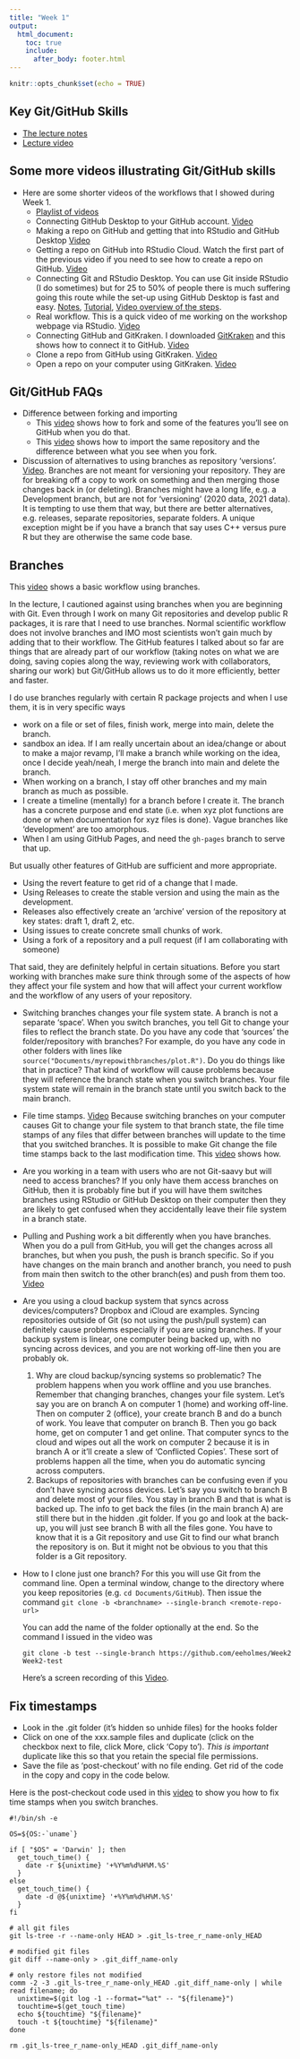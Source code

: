 ```yaml
---
title: "Week 1"
output:
  html_document:
    toc: true
    include:
      after_body: footer.html
---
```


```r
knitr::opts_chunk$set(echo = TRUE)
```

## Key Git/GitHub Skills

* [The lecture notes](week1-introtogit.html)
* [Lecture video](https://youtu.be/M1sOC4046PQ)

## Some more videos illustrating Git/GitHub skills

* Here are some shorter videos of the workflows that I showed during Week 1.
    * [Playlist of videos](https://www.youtube.com/playlist?list=PLDqZV53PcnYzuhOWmBNJy6jJRcEeHPi-M)
    * Connecting GitHub Desktop to your GitHub account. [Video](https://youtu.be/AiRrSwQte5k)
    * Making a repo on GitHub and getting that into RStudio and GitHub Desktop [Video](https://www.youtube.com/watch?v=jPya6iDik6M)
    * Getting a repo on GitHub into RStudio Cloud. Watch the first part of the previous video if you need to see how to create a repo on GitHub. [Video](https://youtu.be/w6fivjMGZVo)
    * Connecting Git and RStudio Desktop. You can use Git inside RStudio (I do sometimes) but for 25 to 50% of people there is much suffering going this route while the set-up using GitHub Desktop is fast and easy.  [Notes](https://rverse-tutorials.github.io/RWorkflow-NWFSC-2020/set-up.html#Set_up_RStudio_to_use_Git), [Tutorial](https://happygitwithr.com/install-intro.html), [Video overview of the steps](https://youtu.be/2QJQ6pNroVM).
    * Real workflow. This is a quick video of me working on the workshop webpage via RStudio. [Video](https://youtu.be/8aHOrfoQICk)
    * Connecting GitHub and GitKraken. I downloaded [GitKraken](https://www.gitkraken.com/) and this shows how to connect it to GitHub. [Video](https://youtu.be/_plekl0y8Rk)
    * Clone a repo from GitHub using GitKraken. [Video](https://youtu.be/axXwBEc4g0U)
    * Open a repo on your computer using GitKraken. [Video](https://youtu.be/sBxya8FjK7w)

## Git/GitHub FAQs

* Difference between forking and importing
    * This [video](https://youtu.be/uuti1G48yhY) shows how to fork and some of the features you'll see on GitHub when you do that.
    * This [video](https://youtu.be/0-5LiuxNnbM) shows how to import the same repository and the difference between what you see when you fork.

* Discussion of alternatives to using branches as repository 'versions'. [Video](https://youtu.be/t2YqepzFSYc). Branches are not meant for versioning your repository. They are for breaking off a copy to work on something and then merging those changes back in (or deleting). Branches might have a long life, e.g. a Development branch, but are not for 'versioning' (2020 data, 2021 data). It is tempting to use them that way, but there are better alternatives, e.g. releases, separate repositories, separate folders. A unique exception might be if you have a branch that say uses C++ versus pure R but they are otherwise the same code base.

## Branches

This [video](https://youtu.be/4TUZEQdaZGM) shows a basic workflow using branches.

In the lecture, I cautioned against using branches when you are beginning with Git. Even through I work on many Git repositories and develop public R packages, it is rare that I need to use branches. Normal scientific workflow does not involve branches and IMO most scientists won't gain much by adding that to their workflow. The GitHub features I talked about so far are things that are already part of our workflow (taking notes on what we are doing, saving copies along the way, reviewing work with collaborators, sharing our work) but Git/GitHub allows us to do it more efficiently, better and faster.

I do use branches regularly with certain R package projects and when I use them, it is in very specific ways

   * work on a file or set of files, finish work, merge into main, delete the branch. 
   * sandbox an idea. If I am really uncertain about an idea/change or about to make a major revamp, I'll make a branch while working on the idea, once I decide yeah/neah, I merge the branch into main and delete the branch.
   * When working on a branch, I stay off other branches and my main branch as much as possible.
   * I create a timeline (mentally) for a branch before I create it. The branch has a concrete purpose and end state (i.e. when xyz plot functions are done or when documentation for xyz files is done). Vague branches like 'development' are too amorphous.
   * When I am using GitHub Pages, and need the `gh-pages` branch to serve that up.
    
But usually other features of GitHub are sufficient and more appropriate.

   * Using the revert feature to get rid of a change that I made.
   * Using Releases to create the stable version and using the main as the development.
   * Releases also effectively create an 'archive' version of the repository at key states: draft 1, draft 2, etc.
   * Using issues to create concrete small chunks of work.
   * Using a fork of a repository and a pull request (if I am collaborating with someone)
   
That said, they are definitely helpful in certain situations. Before you start working with branches make sure think through some of the aspects of how they affect your file system and how that will affect your current workflow and the workflow of any users of your repository.
    
   * Switching branches changes your file system state. A branch is not a separate 'space'. When you switch branches, you tell Git to change your files to reflect the branch state. Do you have any code that 'sources' the folder/repository with branches? For example, do you have any code in other folders with lines like `source("Documents/myrepowithbranches/plot.R")`. Do you do things like that in practice? That kind of workflow will cause problems because they will reference the branch state when you switch branches. Your file system state will remain in the branch state until you switch back to the main branch.
   * File time stamps. [Video](https://youtu.be/_WXHp6uRmAI) Because switching branches on your computer causes Git to change your file system to that branch state, the file time stamps of any files that differ between branches will update to the time that you switched branches. It is possible to make Git change the file time stamps back to the last modification time. This [video](https://youtu.be/WbP9B_jfxPU) shows how.
   * Are you working in a team with users who are not Git-saavy but will need to access branches? If you only have them access branches on GitHub, then it is probably fine but if you will have them switches branches using RStudio or GitHub Desktop on their computer then they are likely to get confused when they accidentally leave their file system in a branch state.
   * Pulling and Pushing work a bit differently when you have branches. When you do a pull from GitHub, you will get the changes across all branches, but when you push, the push is branch specific. So if you have changes on the main branch and another branch, you need to push from main then switch to the other branch(es) and push from them too. [Video](https://youtu.be/uJxk2l5PEKQ)
   * Are you using a cloud backup system that syncs across devices/computers? Dropbox and iCloud are examples. Syncing repositories outside of Git (so not using the push/pull system) can definitely cause problems especially if you are using branches. If your backup system is linear, one computer being backed up, with no syncing across devices, and you are not working off-line then you are probably ok.
       1. Why are cloud backup/syncing systems so problematic? The problem happens when you work offline and you use branches. Remember that changing branches, changes your file system. Let's say you are on branch A on computer 1 (home) and working off-line. Then on computer 2 (office), your create branch B and do a bunch of work. You leave that computer on branch B. Then you go back home, get on computer 1 and get online. That computer syncs to the cloud and wipes out all the work on computer 2 because it is in branch A or it'll create a slew of 'Conflicted Copies'. These sort of problems happen all the time, when you do automatic syncing across computers.
       2. Backups of repositories with branches can be confusing even if you don't have syncing across devices. Let's say you switch to branch B and delete most of your files. You stay in branch B and that is what is backed up. The info to get back the files (in the main branch A) are still there but in the hidden .git folder. If you go and look at the back-up, you will just see branch B with all the files gone. You have to know that it is a Git repository and use Git to find our what branch the repository is on. But it might not be obvious to you that this folder is a Git repository.

* How to I clone just one branch? For this you will use Git from the command line. Open a terminal window, change to the directory where you keep repositories (e.g. `cd Documents/GitHub`). Then issue the command 
    ```
    git clone -b <branchname> --single-branch <remote-repo-url>
    ```
    
    You can add the name of the folder optionally at the end. So the command I issued in the video was
    
    ```
    git clone -b test --single-branch https://github.com/eeholmes/Week2 Week2-test
    ```    
    
    Here's a screen recording of this [Video](https://youtu.be/CNZh9L2qwCc).


## Fix timestamps

* Look in the .git folder (it's hidden so unhide files) for the hooks folder
* Click on one of the xxx.sample files and duplicate (click on the checkbox next to file, click More, click 'Copy to'). *This is important* duplicate like this so that you retain the special file permissions.
* Save the file as 'post-checkout' with no file ending. Get rid of the code in the copy and copy in the code below.

Here is the post-checkout code used in this [video](https://youtu.be/WbP9B_jfxPU) to show you how to fix time stamps when you switch branches.
```
#!/bin/sh -e

OS=${OS:-`uname`}

if [ "$OS" = 'Darwin' ]; then
  get_touch_time() {
    date -r ${unixtime} '+%Y%m%d%H%M.%S'
  }
else
  get_touch_time() {
    date -d @${unixtime} '+%Y%m%d%H%M.%S'
  }
fi

# all git files
git ls-tree -r --name-only HEAD > .git_ls-tree_r_name-only_HEAD

# modified git files
git diff --name-only > .git_diff_name-only

# only restore files not modified
comm -2 -3 .git_ls-tree_r_name-only_HEAD .git_diff_name-only | while read filename; do
  unixtime=$(git log -1 --format="%at" -- "${filename}")
  touchtime=$(get_touch_time)
  echo ${touchtime} "${filename}"
  touch -t ${touchtime} "${filename}"
done

rm .git_ls-tree_r_name-only_HEAD .git_diff_name-only
```